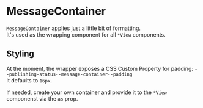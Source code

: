 
<Meta title="Church Center/Publishing Status/MessageContainer" />

# MessageContainer

`MessageContainer` applies just a little bit of formatting.  
It's used as the wrapping component for all `*View` components.

<Preview>
  <Story name="default">
    <PublishingStatus.MessageContainer>
      <PublishingStatus.StatusView />
    </PublishingStatus.MessageContainer>
  </Story>
</Preview>

## Styling

At the moment, the wrapper exposes a CSS Custom Property for padding: `--publishing-status--message-container--padding`  
It defaults to `16px`.

<Preview>
  <Story name="styling">
    <PublishingStatus.MessageContainer
      style={{ "--publishing-status--message-container--padding": "40px" }}
    >
      <PublishingStatus.StatusView />
    </PublishingStatus.MessageContainer>
  </Story>
</Preview>

If needed, create your own container and provide it to the `*View` componenst via the `as` prop.

